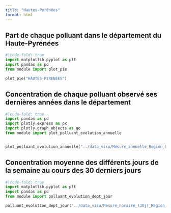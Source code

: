 ```yaml
---
title: "Hautes-Pyrénées"
format: html
---
```

## Part de chaque polluant dans le département du Haute-Pyrénées
```python
#|code-fold: true
import matplotlib.pyplot as plt
import pandas as pd
from module import plot_pie

plot_pie("HAUTES-PYRENEES")
```

## Concentration de chaque polluant observé ses dernières années dans le département

```python
#|code-fold: true
import pandas as pd
import plotly.express as px
import plotly.graph_objects as go
from module import plot_polluant_evolution_annuelle


plot_polluant_evolution_annuelle("../data_visu/Mesure_annuelle_Region_Occitanie_Polluants_Principaux.csv","HAUTES-PYRENEES",['NO2', 'PM2.5', 'PM10', 'NOX', 'NO','O3'])
```

## Concentration moyenne des différents jours de la semaine au cours des 30 derniers jours

```python
#|code-fold: true
import matplotlib.pyplot as plt
import pandas as pd
from module import polluant_evolution_dept_jour

polluant_evolution_dept_jour("../data_visu/Mesure_horaire_(30j)_Region_Occitanie_Polluants_Reglementaires.csv",['NO2', 'PM2.5', 'PM10', 'NOX', 'NO','O3'],"HAUTES-PYRENEES")
```